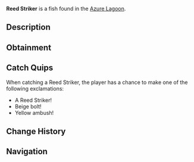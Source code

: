 {{FishInfobox
|image          = Reed Striker.png
|rarity         = Rare
|sea            = Second Sea
|location       = [[Azure Lagoon]]
|sublocation    = 
|sources        = Fishing Rod
|radar_location = 
|prog_speed     = -28
|xp             = 240
|weather        = Windy
|time           = Night
|season         = Summer
|bait           = Minnow
|base_weight    = 156
|base_value     = 515
|weight_range   = 96
|base_chance    = 42
|base_resil     = 23
}}
'''Reed Striker''' is a {{Rarity|Rare}} fish found in the [[Azure Lagoon]].

== Description ==
{{Description|A beige-cyan fish with yellow fins, striking from the reeds with precision.|Bestiary Entry}}

== Obtainment ==
{{Description|It lunges where the wind rustles the water.|Bestiary Hint}}
{{Fish Availability|
Azure Lagoon
|top_rods      = 
Trident Rod\115796.79\57678.5;
Leviathan's Fang Rod\100414.59\57704.32;
No-Life Rod\92979.03\85435.72;
Firefly Rod\85799.67\83165.63;
Egg Rod\83328.48\83328.48;
Candy Cane Rod\61659.38\61659.38;
Lucky Rod\53707.31\52776.5;
Fast Rod\61644.99\61644.99;
Verdant Shear Rod\80067.45\80067.45;
Great Dreamer Rod\77966.51\77966.51;
Blazebringer Rod\75975.97\75975.97;
Challenger's Rod\72597.84\66323.89;
Free Spirit Rod\72443.03\73862.08;
Depthseeker Rod\67066.32\63956.93;
Seraphic Rod\66608.41\50410.09;
Avalanche Rod\65282.62\62328.97;
Volcanic Rod\62801.46\58583.87;
Rod Of The Depths\62281.77\46716.65;
Rod Of The Forgotten Fang\60795.65\47415.94;
Zeus Rod\60590.15\56521.06;
Steady Rod\55950.99\53762.24;
Ethereal Prism Rod\51394.28\49744.94;
Rod Of The Exalted One\50311.95\46896.59
|recommended   = Verdant Shear Rod
}}

== Catch Quips ==
When catching a Reed Striker, the player has a chance to make one of the following exclamations:
* A Reed Striker!
* Beige bolt!
* Yellow ambush!

== Change History ==
{{Change History|{{subst:Current Version}}}}

== Navigation ==
{{Fish Navbox|Azure Lagoon}}